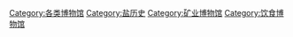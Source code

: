 [[Category:各类博物馆|Category:各类博物馆]]
[[Category:盐历史|Category:盐历史]]
[[Category:矿业博物馆|Category:矿业博物馆]]
[[Category:饮食博物馆|Category:饮食博物馆]]
